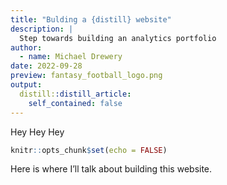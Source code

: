 ```yaml
---
title: "Bulding a {distill} website"
description: |
  Step towards building an analytics portfolio
author:
  - name: Michael Drewery
date: 2022-09-28
preview: fantasy_football_logo.png
output:
  distill::distill_article:
    self_contained: false
---
```

Hey Hey Hey

```r
knitr::opts_chunk$set(echo = FALSE)
```

Here is where I'll talk about building this website.



